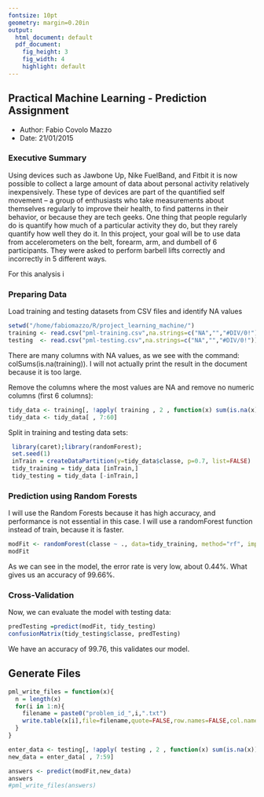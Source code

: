 ```yaml
---
fontsize: 10pt
geometry: margin=0.20in
output:
  html_document: default
  pdf_document:
    fig_height: 3
    fig_width: 4
    highlight: default
---
```

## Practical Machine Learning - Prediction Assignment 

* Author: Fabio Covolo Mazzo
* Date: 21/01/2015

### Executive Summary

Using devices such as Jawbone Up, Nike FuelBand, and Fitbit it is now possible to collect a large amount of data about personal activity relatively inexpensively. These type of devices are part of the quantified self movement – a group of enthusiasts who take measurements about themselves regularly to improve their health, to find patterns in their behavior, or because they are tech geeks. One thing that people regularly do is quantify how much of a particular activity they do, but they rarely quantify how well they do it. In this project, your goal will be to use data from accelerometers on the belt, forearm, arm, and dumbell of 6 participants. They were asked to perform barbell lifts correctly and incorrectly in 5 different ways.

For this analysis i

### Preparing Data

Load training and testing datasets from CSV files and identify NA values

```r
setwd("/home/fabiomazzo/R/project_learning_machine/")
training <- read.csv("pml-training.csv",na.strings=c("NA","","#DIV/0!"))
testing  <- read.csv("pml-testing.csv",na.strings=c("NA","","#DIV/0!"))
```

There are many columns with NA values, as we see with the command: colSums(is.na(training)). I will not actually print the result in the document because it is too large.

Remove the columns where the most values are NA and remove no numeric columns (first 6 columns):

```r
tidy_data <- training[, !apply( training , 2 , function(x) sum(is.na(x)) > sum(!is.na(x)))]
tidy_data <- tidy_data[ , 7:60]
```

Split in training and testing data sets:
```r
 library(caret);library(randomForest);
 set.seed(1)
 inTrain = createDataPartition(y=tidy_data$classe, p=0.7, list=FALSE)
 tidy_training = tidy_data [inTrain,]
 tidy_testing = tidy_data [-inTrain,]
```

### Prediction using Random Forests

I will use the Random Forests because it has high accuracy, and performance is not essential in this case. I will use a randomForest function instead of train, because it is faster.
```r
modFit <- randomForest(classe ~ ., data=tidy_training, method="rf", importance=TRUE, ntree = 50)
modFit
```
As we can see in the model, the error rate is very low, about 0.44%. What gives us an accuracy of 99.66%.

### Cross-Validation

Now, we can evaluate the model with testing data:

```r
predTesting =predict(modFit, tidy_testing)
confusionMatrix(tidy_testing$classe, predTesting)
```
We have an accuracy of 99.76, this validates our model.

## Generate Files

```r

pml_write_files = function(x){
  n = length(x)
  for(i in 1:n){
    filename = paste0("problem_id_",i,".txt")
    write.table(x[i],file=filename,quote=FALSE,row.names=FALSE,col.names=FALSE)
  }
}

enter_data <- testing[, !apply( testing , 2 , function(x) sum(is.na(x)) > sum(!is.na(x)))]
new_data = enter_data[ , 7:59]

answers <- predict(modFit,new_data)
answers
#pml_write_files(answers)
```









